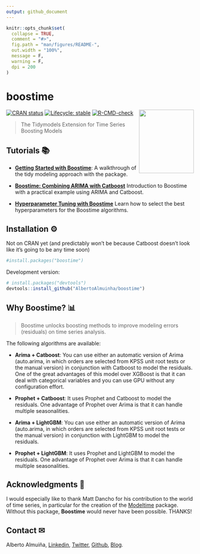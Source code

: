 ```yaml
---
output: github_document
---
```


<!-- README.md is generated from README.Rmd. Please edit that file -->

```r
knitr::opts_chunk$set(
  collapse = TRUE,
  comment = "#>",
  fig.path = "man/figures/README-",
  out.width = "100%",
  message = F,
  warning = F,
  dpi = 200
)
```

# boostime

<img src="vignettes/logo-boostime.png" width="147" height="170" align="right"/>

<!-- badges: start -->
[![CRAN status](https://www.r-pkg.org/badges/version/boostime)](https://CRAN.R-project.org/package=boostime)
[![Lifecycle: stable](https://img.shields.io/badge/lifecycle-stable-brightgreen.svg)](https://lifecycle.r-lib.org/articles/stages.html#stable)
[![R-CMD-check](https://github.com/AlbertoAlmuinha/boostime/workflows/R-CMD-check/badge.svg)](https://github.com/AlbertoAlmuinha/boostime/actions)
<!-- badges: end -->

> The Tidymodels Extension for Time Series Boosting Models 

## Tutorials 📚

- [__Getting Started with Boostime__](https://albertoalmuinha.github.io/boostime/articles/getting-started.html): A walkthrough of the tidy modeling approach with the package.

- [__Boostime: Combining ARIMA with Catboost__](https://albertoalmuinha.com/posts/2021-05-30-boostime_arima_catboost/boostime-arima-catboost/) Introduction to Boostime with a practical example using ARIMA and Catboost.

- [__Hyperparameter Tuning with Boostime__](https://albertoalmuinha.com/posts/2021-06-19-boostime-tuning/parameter-tuning-boostime/) Learn how to select the best hyperparameters for the Boostime algorithms.

## Installation ⚙️

Not on CRAN yet (and predictably won't be because Catboost doesn't look like it's going to be any time soon)

``` r
#install.packages("boostime")
```

Development version:

``` r
# install.packages("devtools")
devtools::install_github("AlbertoAlmuinha/boostime")
```

## Why Boostime? 📊

> Boostime unlocks boosting methods to improve modeling errors (residuals) on time series analysis.

The following algorithms are available:

- __Arima + Catboost__: You can use either an automatic version of Arima (auto.arima, in which orders are selected from KPSS unit root tests or the manual version) in conjunction with Catboost to model the residuals. One of the great advantages of this model over XGBoost is that it can deal with categorical variables and you can use GPU without any configuration effort.

- __Prophet + Catboost__: It uses Prophet and Catboost to model the residuals. One advantage of Prophet over Arima is that it can handle multiple seasonalities.

- __Arima + LightGBM__: You can use either an automatic version of Arima (auto.arima, in which orders are selected from KPSS unit root tests or the manual version) in conjunction with LightGBM to model the residuals.

- __Prophet + LightGBM__: It uses Prophet and LightGBM to model the residuals. One advantage of Prophet over Arima is that it can handle multiple seasonalities.


## Acknowledgments 👏

I would especially like to thank Matt Dancho for his contribution to the world of time series, in particular for the creation of the [Modeltime](https://github.com/business-science/modeltime) package. Without this package, __Boostime__ would never have been possible. THANKS!


## Contact ✉

Alberto Almuiña, [Linkedin](https://www.linkedin.com/in/alberto-almui%C3%B1a-b1176881/), [Twitter](https://twitter.com/AlmuinaAlberto), [Github](https://github.com/AlbertoAlmuinha), [Blog](https://albertoalmuinha.com/es/).